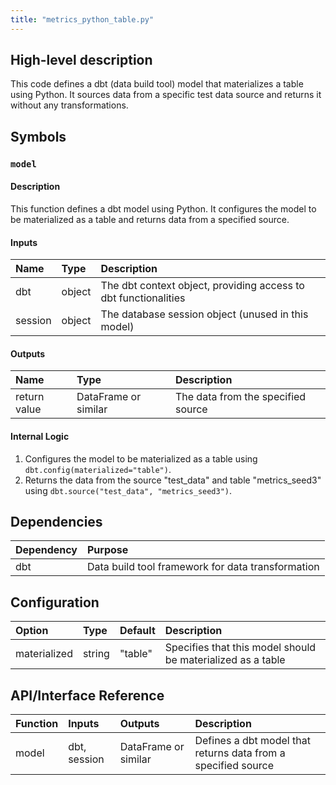 ```yaml
---
title: "metrics_python_table.py"
---
```


## High-level description
This code defines a dbt (data build tool) model that materializes a table using Python. It sources data from a specific test data source and returns it without any transformations.

## Symbols

### `model`
#### Description
This function defines a dbt model using Python. It configures the model to be materialized as a table and returns data from a specified source.

#### Inputs
| Name | Type | Description |
|:-----|:-----|:------------|
| dbt | object | The dbt context object, providing access to dbt functionalities |
| session | object | The database session object (unused in this model) |

#### Outputs
| Name | Type | Description |
|:-----|:-----|:------------|
| return value | DataFrame or similar | The data from the specified source |

#### Internal Logic
1. Configures the model to be materialized as a table using `dbt.config(materialized="table")`.
2. Returns the data from the source "test_data" and table "metrics_seed3" using `dbt.source("test_data", "metrics_seed3")`.

## Dependencies
| Dependency | Purpose |
|:-----------|:--------|
| dbt | Data build tool framework for data transformation |

## Configuration
| Option | Type | Default | Description |
|:-------|:-----|:--------|:------------|
| materialized | string | "table" | Specifies that this model should be materialized as a table |

## API/Interface Reference
| Function | Inputs | Outputs | Description |
|:---------|:-------|:--------|:------------|
| model | dbt, session | DataFrame or similar | Defines a dbt model that returns data from a specified source |